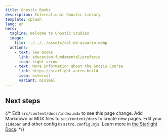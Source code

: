 ```yaml
---
title: Gnostic Books
description: International Gnostic Library
template: splash
lang: en
hero:
  tagline: Welcome to Gnostic Studies
  image:
    file: ../../../assets/sol-de-acuario.webp
  actions:
    - text: See books
      link: educacion-fundamental/prefacio
      icon: right-arrow
    - text: More information about the Gnosis Course
      link: https://starlight.astro.build
      icon: external
      variant: minimal
---
```



## Next steps

{/* <CardGrid stagger>
	<Card title="Update content" icon="pencil">
		Edit `src/content/docs/index.mdx` to see this page change.
	</Card>
	<Card title="Add new content" icon="add-document">
		Add Markdown or MDX files to `src/content/docs` to create new pages.
	</Card>
	<Card title="Configure your site" icon="setting">
		Edit your `sidebar` and other config in `astro.config.mjs`.
	</Card>
	<Card title="Read the docs" icon="open-book">
		Learn more in [the Starlight Docs](https://starlight.astro.build/).
	</Card>
</CardGrid> */}